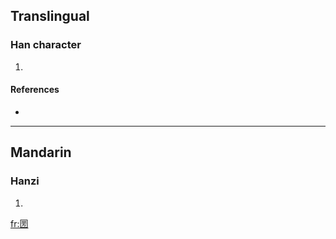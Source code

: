 ==Translingual==

===Han character===
{{Han char|rn=31|rad=囗|as=09|sn=12|four=|canj=田田中尸 (WWLS)}}

# {{defn|Han|sort=囗09}}

====References====
* {{Han ref|kx=0220.051|hdz=10722.130|uh=5710|ud=22288}}

----

==Mandarin==

===Hanzi===
{{cmn-hanzi|pin=[[kū]] ([[ku1]])|wg=k'u<sup>1</sup>}}

# {{defn|Mandarin}}

[[fr:圐]]